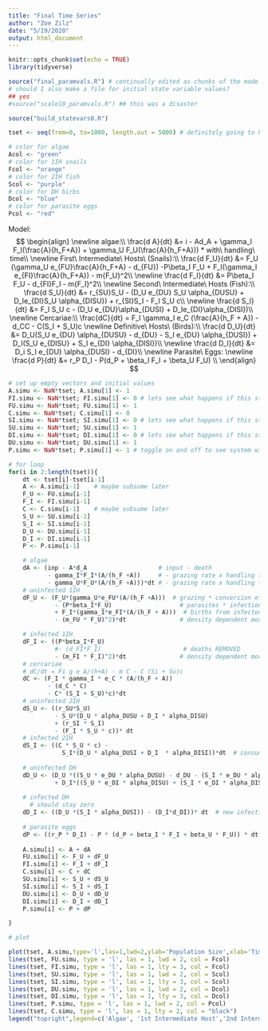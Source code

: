 ```yaml
---
title: "Final Time Series"
author: "Zoe Zilz"
date: "5/19/2020"
output: html_document
---
```


```r
knitr::opts_chunk$set(echo = TRUE)
library(tidyverse)
```


```r
source("final_paramvals.R") # continually edited as chunks of the model are added
# should I also make a file for initial state variable values?
## yes
#source("scale10_paramvals.R") ## this was a disaster

source("build_statevars0.R")

tset <- seq(from=0, to=1000, length.out = 5000) # definitely going to have to tweak time scale later

# color for algae
Acol <- "green"
# color for 1IH snails
Fcol <- "orange"
# color for 2IH fish
Scol <- "purple"
# color for DH birbs
Dcol <- "blue"
# color for parasite eggs
Pcol <- "red"
```
Model:
$$
\begin{align}
\newline
algae:\\
\frac{d A}{dt}  &= i - Ad_A + \gamma_I F_I(\frac{A}{h_F+A})  + \gamma_U F_U(\frac{A}{h_F+A})) * with\ handling\ time\\ 
\newline
First\ Intermediate\ Hosts\ (Snails):\\
\frac{d F_U}{dt} &= F_U (\gamma_U e_{FU}\frac{A}{h_F+A} - d_{FU}) -P\beta_I F_U + F_I(\gamma_I e_{FI}\frac{A}{h_F+A}) - m{F_U}^2\\
\newline
\frac{d F_I}{dt} &= P\beta_I F_U - d_{FI}F_I - m{F_I}^2\\
\newline
Second\ Intermediate\ Hosts (Fish):\\
\frac{d S_U}{dt} &= r_{SU}S_U - (D_U e_{DU} S_U \alpha_{DUSU} + D_Ie_{DI}S_U \alpha_{DISU}) + r_{SI}S_I - F_I S_U c\\
\newline
\frac{d S_I}{dt} &= F_I S_U c - (D_U e_{DU}\alpha_{DUSI} + D_Ie_{DI}\alpha_{DISI})\\
\newline
Cercariae:\\
\frac{dC}{dt} = F_I \gamma_I e_C (\frac{A}{h_F + A}) - d_CC - C(S_I + S_U)c
\newline
Definitive\ Hosts\ (Birds):\\
\frac{d D_U}{dt} &= D_U(S_U e_{DU} \alpha_{DUSU} - d_{DU} - S_I e_{DU} \alpha_{DUSI}) + D_I(S_U e_{DISU} + S_I e_{DI} \alpha_{DISI})\\
\newline
\frac{d D_I}{dt} &= D_i S_I e_{DU} \alpha_{DUSI} - d_{DI}\\
\newline
Parasite\ Eggs:
\newline
\frac{d P}{dt} &=  r_P D_I - P(d_P + \beta_I F_I + \beta_U F_U) \\
\end{align}
$$

```r
# set up empty vectors and initial values
A.simu <- NaN*tset; A.simu[1] <- 1
FI.simu <- NaN*tset; FI.simu[1] <- 0 # lets see what happens if this starts at zero
FU.simu <- NaN*tset; FU.simu[1] <- 1
C.simu <- NaN*tset; C.simu[1] <- 0
SI.simu <- NaN*tset; SI.simu[1] <- 0 # lets see what happens if this starts at zero
SU.simu <- NaN*tset; SU.simu[1] <- 1
DI.simu <- NaN*tset; DI.simu[1] <- 0 # lets see what happens if this starts at zero
DU.simu <- NaN*tset; DU.simu[1] <- 1
P.simu <- NaN*tset; P.simu[1] <- 1 # toggle on and off to see system without parasites

# for loop
for(i in 2:length(tset)){
	dt <- tset[i]-tset[i-1]
	A <- A.simu[i-1]    # maybe subsume later
	F_U <- FU.simu[i-1]
	F_I <- FI.simu[i-1]
	C <- C.simu[i-1]    # maybe subsume later
	S_U <- SU.simu[i-1]
	S_I <- SI.simu[i-1]
	D_U <- DU.simu[i-1]
	D_I <- DI.simu[i-1]
	P <- P.simu[i-1]

	# algae
	dA <- (inp - A*d_A                    # input - death
	       - gamma_I*F_I*(A/(h_F +A))     # - grazing rate x handling time infected
	       - gamma_U*F_U*(A/(h_F +A)))*dt # - grazing rate x handling time uninfected
	# uninfected 1IH
	dF_U <- (F_U*(gamma_U*e_FU*(A/(h_F +A)))  # grazing * conversion efficiency * algae pop/handling time (decreases with prey density) - REMOVED: death (-d_FU)
	         - (P*beta_I*F_U)                   # parasites * infection * uninfected pop
	         + F_I*(gamma_I*e_FI*(A/(h_F + A)))  # births from infecteds
	         - (m_FU * F_U)^2)*dt               # density dependent mortality

	# infected 1IH
	dF_I <- ((P*beta_I*F_U) 
	         #- (d_FI*F_I)                       # deaths REMOVED
	         - (m_FI * F_I)^2)*dt               # density dependent mortality
	# cercariae
	# dC/dt = Fi g e A/(h+A) - m C - C (Si + Su)c
	dC <- (F_I * gamma_I * e_C * (A/(h_F + A))                         # new cercariae made of algae via snails
	       - (d_C * C)                                                 # death of cercariae                       
	       - C* (S_I + S_U)*c)*dt                                      # uptake of cercariae into 2IH at a rate c
	# uninfected 2IH
	dS_U <- ((r_SU*S_U)                                                # births
	         - S_U*(D_U * alpha_DUSU + D_I * alpha_DISU)               # consumption by uninfected and infected predators 
	         + (r_SI * S_I)                                            # births from infecteds
	         - (F_I * S_U * c))* dt                                    # loss due to movement to infected class
	# infected 2IH
	dS_I <- ((C * S_U * c) -                                           # infection
	           S_I*(D_U * alpha_DUSI + D_I  * alpha_DISI))*dt  # consumption by uninfected+infected predators 
	
	# uninfected DH
	dD_U <- (D_U *((S_U * e_DU * alpha_DUSU) - d_DU - (S_I * e_DU * alpha_DUSI)) # births - death - infection
	         + D_I*((S_U * e_DI * alpha_DISU) + (S_I * e_DI * alpha_DISI)))* dt  # births by infected class
	
	# infected DH
	  # should stay zero
	dD_I <- ((D_U *(S_I * alpha_DUSI)) - (D_I*d_DI))* dt  # new infections from eating infected 2IH - death 
	
	# parasite eggs
	dP <- ((r_P * D_I) - P * (d_P + beta_I * F_I + beta_U * F_U)) * dt
	
	A.simu[i] <- A + dA
	FU.simu[i] <- F_U + dF_U
	FI.simu[i] <- F_I + dF_I
	C.simu[i] <- C + dC
	SU.simu[i] <- S_U + dS_U
	SI.simu[i] <- S_I + dS_I
	DU.simu[i] <- D_U + dD_U
	DI.simu[i] <- D_I + dD_I
	P.simu[i] <- P + dP

}

# plot

plot(tset, A.simu,type='l',las=1,lwd=2,ylab='Population Size',xlab='Time', col=Acol,ylim=c(0,5), xlim = c(0, 250))
lines(tset, FU.simu, type = 'l', las = 1, lwd = 2, col = Fcol)
lines(tset, FI.simu, type = 'l', las = 1, lty = 3, col = Fcol)
lines(tset, SU.simu, type = 'l', las = 1, lwd = 2, col = Scol)
lines(tset, SI.simu, type = 'l', las = 1, lty = 3, col = Scol)
lines(tset, DU.simu, type = 'l', las = 1, lwd = 2, col = Dcol)
lines(tset, DI.simu, type = 'l', las = 1, lty = 3, col = Dcol)
lines(tset, P.simu, type = 'l', las = 1, lwd = 2, col = Pcol)
lines(tset, C.simu, type = 'l', las = 1, lty = 2, col = "black")
legend("topright",legend=c('Algae', '1st Intermediate Host','2nd Intermediate Host','Definitive Host', 'Parasite Eggs', 'Cercariae'),lwd=2,col=c(Acol, Fcol,Scol,Dcol,Pcol,"black"))
```
